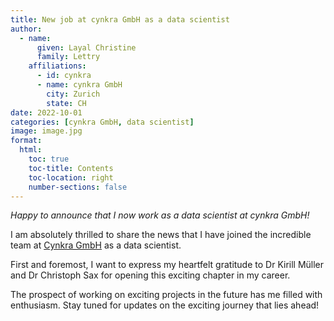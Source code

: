 ```yaml
---
title: New job at cynkra GmbH as a data scientist
author:
  - name:
      given: Layal Christine
      family: Lettry
    affiliations:
      - id: cynkra
      - name: cynkra GmbH
        city: Zurich
        state: CH
date: 2022-10-01
categories: [cynkra GmbH, data scientist]
image: image.jpg
format:
  html:
    toc: true
    toc-title: Contents
    toc-location: right
    number-sections: false
---
```


*Happy to announce that I now work as a data scientist at cynkra GmbH!*

I am absolutely thrilled to share the news that I have joined the incredible team at [Cynkra GmbH](https://www.cynkra.com) as a data scientist.

First and foremost, I want to express my heartfelt gratitude to Dr Kirill Müller and Dr Christoph Sax for opening this exciting chapter in my career.

The prospect of working on exciting projects in the future has me filled with enthusiasm. Stay tuned for updates on the exciting journey that lies ahead!